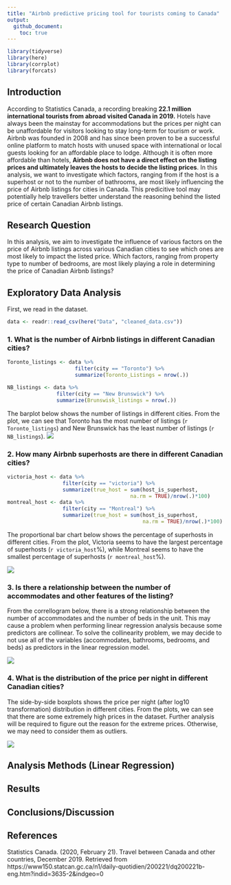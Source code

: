 ```yaml
---
title: "Airbnb predictive pricing tool for tourists coming to Canada"
output: 
  github_document:
    toc: true
---
```


```r
library(tidyverse)
library(here)
library(corrplot)
library(forcats)
```


## Introduction

According to Statistics Canada, a recording breaking **22.1 million international tourists from abroad visited Canada in 2019.** Hotels have always been the mainstay for accommodations but the prices per night can be unaffordable for visitors looking to stay long-term for tourism or work. Airbnb was founded in 2008 and has since been proven to be a successful online platform to match hosts with unused space with international or local guests looking for an affordable place to lodge. Although it is often more affordable than hotels, **Airbnb does not have a direct effect on the listing prices and ultimately leaves the hosts to decide the listing prices**. In this analysis, we want to investigate which factors, ranging from if the host is a superhost or not to the number of bathrooms, are most likely influencing the price of Airbnb listings for cities in Canada. This predicitive tool may potentially help travellers better understand the reasoning behind the listed price of certain Canadian Airbnb listings. 

## Research Question

In this analysis, we aim to investigate the influence of various factors on the price of Airbnb listings across various Canadian cities to see which ones are most likely to impact the listed price. Which factors, ranging from property type to number of bedrooms, are most likely playing a role in determining the price of Canadian Airbnb listings?

## Exploratory Data Analysis

First, we read in the dataset.

```r
data <- readr::read_csv(here("Data", "cleaned_data.csv"))
```

### 1. What is the number of Airbnb listings in different Canadian cities?
```r
Toronto_listings <- data %>% 
                      filter(city == "Toronto") %>%
                      summarize(Toronto_Listings = nrow(.))

NB_listings <- data %>%
                filter(city == "New Brunswick") %>%
                summarize(Brunswisk_listings = nrow(.))
```
The barplot below shows the number of listings in different cities. From the plot, we can see that Toronto has the most number of listings (`r Toronto_listings`) and New Brunswick has the least number of listings (`r NB_listings`). ![](C:/Users/mksm1228/Desktop/group_3_mksm1228_sihaoyu1220-1/Images/Number_of_listings.png)

### 2. How many Airbnb superhosts are there in different Canadian cities?
```r
victoria_host <- data %>%
                  filter(city == "victoria") %>%
                  summarize(true_host = sum(host_is_superhost, 
                                        na.rm = TRUE)/nrow(.)*100)
montreal_host <- data %>%
                  filter(city == "Montreal") %>%
                  summarize(true_host = sum(host_is_superhost,
                                            na.rm = TRUE)/nrow(.)*100)
```


The proportional bar chart below shows the percentage of superhosts in different cities. From the plot, Victoria seems to have the largest percentage of superhosts (`r victoria_host`%), while Montreal seems to have the smallest percentage of superhosts (`r montreal_host`%).

![](C:/Users/mksm1228/Desktop/group_3_mksm1228_sihaoyu1220-1/Images/Proportion_of_superhosts.png)


### 3. Is there a relationship between the number of accommodates and other features of the listing?

From the correllogram below, there is a strong relationship between the number of accommodates and the number of beds in the unit. This may cause a problem when performing linear regression analysis because some predictors are collinear. To solve the collinearity problem, we may decide to not use all of the variables (accommodates, bathrooms, bedrooms, and beds) as predictors in the linear regression model.

![](C:/Users/mksm1228/Desktop/group_3_mksm1228_sihaoyu1220-1/Images/Correlation_between_room_facilities.png)

### 4. What is the distribution of the price per night in different Canadian cities?

The side-by-side boxplots shows the price per night (after log10 transformation) distribution in different cities. From the plots, we can see that there are some extremely high prices in the dataset. Further analysis will be required to figure out the reason for the extreme prices. Otherwise, we may need to consider them as outliers.

![](C:/Users/mksm1228/Desktop/group_3_mksm1228_sihaoyu1220-1/Images/Boxplot_of_price.png)

## Analysis Methods (Linear Regression)

## Results


## Conclusions/Discussion

## References

Statistics Canada. (2020, February 21). Travel between Canada and other countries, December 2019. Retrieved from https://www150.statcan.gc.ca/n1/daily-quotidien/200221/dq200221b-eng.htm?indid=3635-2&indgeo=0